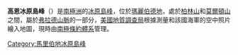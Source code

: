 {{orphan|time=2014-01-04T06:42:37+00:00}}
{{unreferenced|time=2014-01-04T06:42:37+00:00}}
{{coord|76|3|S|135|24|W|source:GNIS|display=title}}

'''高恩冰原島峰'''（{{lang-en|Gawne Nunatak}}）是[[南極洲|南極洲]]的[[冰原島峰|冰原島峰]]，位於[[瑪麗伯德地|瑪麗伯德地]]，處於[[柏林山|柏林山]]和[[莫爾頓山|莫爾頓山]]之間，屬於[[弗拉德山脈|弗拉德山脈]]的一部分，[[美國地質調查局|美國地質調查局]]根據測量和該國海軍的空中照片繪入地圖，現時由[[南極條約體系|南極條約體系]]管理。

{{DEFAULTSORT:Gawne Nunatak}}
[[Category:馬里伯地冰原島峰|Category:馬里伯地冰原島峰]]


{{MarieByrdLand-geo-stub}}